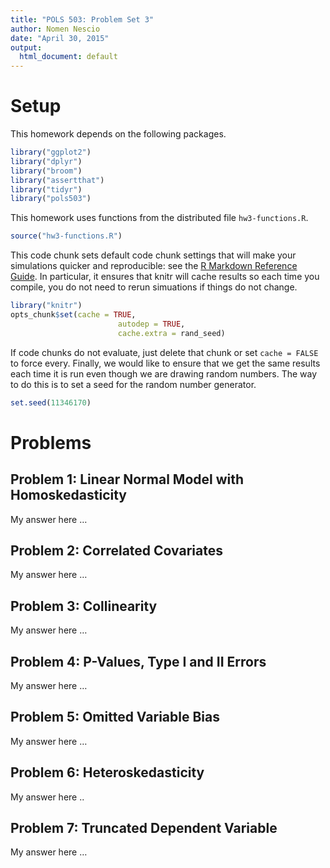```yaml
---
title: "POLS 503: Problem Set 3"
author: Nomen Nescio
date: "April 30, 2015"
output:
  html_document: default
---
```


# Setup

This homework depends on the following packages.
```r
library("ggplot2")
library("dplyr")
library("broom")
library("assertthat")
library("tidyr")
library("pols503")
```
This homework uses functions from the distributed file `hw3-functions.R`.
```r
source("hw3-functions.R")
```

This code chunk sets default code chunk settings that will make your simulations quicker and reproducible: see the [R Markdown Reference Guide](http://www.rstudio.com/resources/cheatsheets/).
In particular, it ensures that knitr will cache results so each time you compile,  you do not need to rerun simuations if things do not change. 
```r
library("knitr")
opts_chunk$set(cache = TRUE,
					    autodep = TRUE,
					    cache.extra = rand_seed)
```
If code chunks do not evaluate, just delete that chunk or set `cache = FALSE` to force every.
Finally, we would like to ensure that we get the same results each time it is run even though we are drawing random numbers.
The way to do this is to set a seed for the random number generator.
```r
set.seed(11346170)
```

# Problems

## Problem 1: Linear Normal Model with Homoskedasticity

My answer here ...

## Problem 2: Correlated Covariates

My answer here ...

## Problem 3: Collinearity

My answer here ...

## Problem 4: P-Values, Type I and II Errors

My answer here ...

## Problem 5: Omitted Variable Bias

My answer here ...

## Problem 6: Heteroskedasticity

My answer here .. 

## Problem 7: Truncated Dependent Variable

My answer here ...
